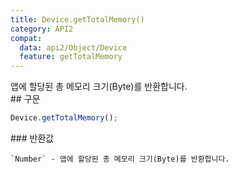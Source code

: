 ```yaml
---
title: Device.getTotalMemory()
category: API2
compat:
  data: api2/Object/Device
  feature: getTotalMemory
---
```


<Section>
  앱에 할당된 총 메모리 크기(Byte)를 반환합니다.
</Section>
<Section>
  ## 구문

  ~~~js
  Device.getTotalMemory();
  ~~~

  <Section>
    ### 반환값

    `Number` - 앱에 할당된 총 메모리 크기(Byte)를 반환합니다.
  </Section>
</Section>